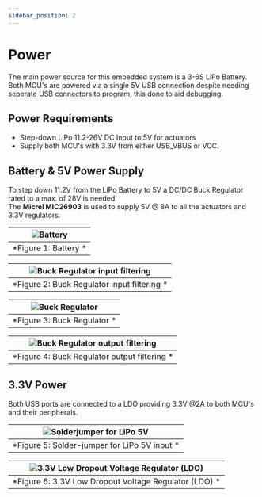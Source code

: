 ```yaml
---
sidebar_position: 2
---
```


# Power
The main power source for this embedded system is a 3-6S LiPo Battery. Both MCU's are powered via a single 5V USB connection despite needing seperate USB connectors to program, this done to aid debugging. 

## Power Requirements
- Step-down LiPo 11.2-26V DC Input to 5V for actuators 
- Supply both MCU's with 3.3V from either USB_VBUS or VCC.

## Battery & 5V Power Supply
To step down 11.2V from the LiPo Battery to 5V a DC/DC Buck Regulator rated to a max. of 28V is needed.<br/>The <b>Micrel MIC26903</b> is used to supply 5V @ 8A to all the actuators and 3.3V regulators. 

| ![Battery](./_imgs/LiPo_sch.PNG) | 
|:--:| 
| *Figure 1: Battery * |

| ![Buck Regulator input filtering](./_imgs/REG_filter_sch.PNG) | 
|:--:| 
| *Figure 2: Buck Regulator input filtering * |

| ![Buck Regulator](./_imgs/BuckReg_sch.PNG) | 
|:--:| 
| *Figure 3: Buck Regulator  * |

| ![Buck Regulator output filtering](./_imgs/BuckRegFilter_sch.PNG) | 
|:--:| 
| *Figure 4: Buck Regulator output filtering  * |

## 3.3V Power 
Both USB ports are connected to a LDO providing 3.3V @2A to both MCU's and their peripherals.

| ![Solderjumper for LiPo 5V](./_imgs/SolderJumper_sch.PNG) | 
|:--:| 
| *Figure 5: Solder-jumper for LiPo 5V input * |

| ![3.3V Low Dropout Voltage Regulator (LDO)](./_imgs/3VREG_sch.PNG) | 
|:--:| 
| *Figure 6: 3.3V Low Dropout Voltage Regulator (LDO)  * |